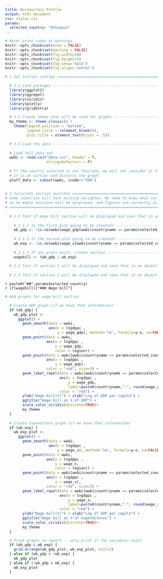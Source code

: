 ```yaml
---
title: Bureaucracy Profile
output: html_document
css: styles.css
params:
  selected_country: "Ethiopia"
---
```


```r
# Never print codes or warnings
knitr::opts_chunk$set(echo = FALSE)
knitr::opts_chunk$set(warning = FALSE)
knitr::opts_chunk$set(fig.width=10)
knitr::opts_chunk$set(fig.height=5)
knitr::opts_chunk$set(fig.show='hold')
knitr::opts_chunk$set(fig.align='center')
```

```r
# 1 Set Initial configs ===============================================================

  # 1.1 Load packages --------------------------------------------------------------
  library(ggplot2)
  library(ggrepel)
  library(viridis)
  library(plotly)
  library(gridExtra)

  # 1.2 Create theme that will be used for graphs -----------------------------------
  my_theme <- theme_classic() +
    theme(legend.position = "bottom",
          legend.title = (element_blank()),
          plot.title = element_text(hjust = .5))

  # 1.3 Load the data ---------------------------------------------------------------
  
  # Load full data set
  wwbi <- read.csv("data.csv", header = T,
                   stringsAsFactors = F)
  
  # If the country selected is not Thailand, we will not consider it for plot 7,
  # It is an outlier and distorts the graph
  plot7_data <- subset(wwbi, ccode!="THA")
  
  
# 2 Calculate section switches ======================================================
# Some countries will have missing variables. We need to know what variables we have
# so no empty sections will be displayed, and figures are correctly aligned
# ================================================================================= #
  
  # 2.1 Test if Wage bill section will be displayed and save that in an object ------
  
    # 2.1.1 Is the first plot going to be created? -----------------------------------
    wb_gdp <- !is.na(wwbi$wage_gdp[wwbi$countryname == params$selected_country])
    
    # 2.1.2 Is the second plot going to be created? ----------------------------------
    wb_exp <- !is.na(wwbi$wage_x[wwbi$countryname == params$selected_country])
      
    # 2.1.3 If any plots exist, create section ---------------------------------------
    wagebill <- (wb_gdp | wb_exp)
  
  # 2.2 Test if section 2 will be displayed and save that in an object -------
  
  # 2.3 Test if section 2 will be displayed and save that in an object -------
```

<!-- 3 Create actual document ------------------------------------------------------>

`r paste0("##",params$selected_country)`    
`r if(wagebill){"### Wage bill"}`    
```r
# Add graphs for wage bill section

  # Create GDP graph (if we have that information)  
  if (wb_gdp) {
    wb_gdp_plot <- 
      ggplot() +
        geom_smooth(data = wwbi,
                    aes(x = lngdppc ,
                        y = wage_gdp), method='lm', formula=y~x, se=FALSE,color="grey", linetype="dashed") +
        geom_point(data = wwbi,
                   aes(x = lngdppc ,
                       y = wage_gdp,
                       color = region)) +
        geom_point(data = wwbi[wwbi$countryname == params$selected_country, ],
                   aes(x = lngdppc ,
                       y = wage_gdp),
                   color = "red", size=3) +
        geom_label_repel(data = wwbi[wwbi$countryname == params$selected_country, ],
                         aes(x = lngdppc ,
                             y = wage_gdp, 
                             label=paste0(countryname,":", round(wage_gdp, 0), "% ")),
                         color = "red") +
        ylab("Wage bill(%)") + xlab("Log of GDP per capita") +
        ggtitle("Wage bill as % of GDP") +
        scale_color_viridis(discrete=TRUE)+
        my_theme
  }
  
  # Create Expenditure graph (if we have that information)  
  if (wb_exp) {
    wb_exp_plot <- 
      ggplot() +
        geom_smooth(data = wwbi,
                    aes(x = lngdppc ,
                        y = wage_x), method='lm', formula=y~x, se=FALSE,color="grey", linetype="dashed") +
        geom_point(data = wwbi,
                   aes(x = lngdppc ,
                       y = wage_x,
                       color = region)) +
        geom_point(data = wwbi[wwbi$countryname == params$selected_country, ],
                   aes(x = lngdppc ,
                       y = wage_x),
                   color = "red", size=3) +
        geom_label_repel(data = wwbi[wwbi$countryname == params$selected_country, ],
                         aes(x = lngdppc ,
                             y = wage_x, 
                             label=paste0(countryname,":", round(wage_x, 0), "% ")),
                         color = "red") +
        ylab("Wage bill(%)") + xlab("Log of GDP per capita") +
        ggtitle("Wage bill as % of expenditures") +
        scale_color_viridis(discrete=TRUE)+
        my_theme
  }

  # Print graphs to report -- only print if the variables exist
  if (wb_gdp & wb_exp) {
    grid.arrange(wb_gdp_plot, wb_exp_plot, ncol=2)
  } else if (wb_gdp & !wb_exp) {
    wb_gdp_plot
  } else if (!wb_gdp & wb_exp) {
    wb_exp_plot
  }
```
  